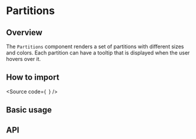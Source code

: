 

<Meta of={Stories} />

# Partitions

## Overview

The `Partitions` component renders a set of partitions with different sizes and colors.
Each partition can have a tooltip that is displayed when the user hovers over it.

## How to import

<Source
  code={`
`}
/>

## Basic usage

<Canvas of={Stories.Base} />

## API

<ArgTypes of={Stories} />
